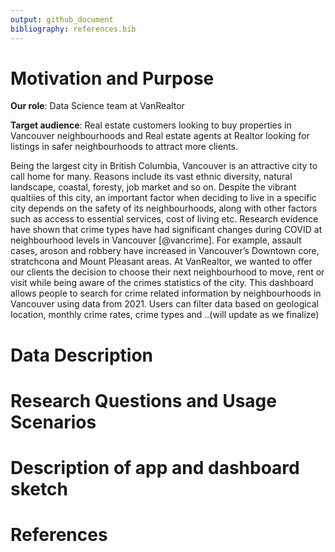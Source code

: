 ```yaml
---
output: github_document
bibliography: references.bib
---
```


# Motivation and Purpose

**Our role**: Data Science team at VanRealtor

**Target audience**: Real estate customers looking to buy properties in Vancouver neighbourhoods and Real estate agents at Realtor looking for listings in safer neighbourhoods to attract more clients.  

Being the largest city in British Columbia, Vancouver is an attractive city to call home for many. Reasons include its vast ethnic diversity, natural landscape, coastal, foresty, job market and so on. Despite the vibrant qualtiies of this city, an important factor when deciding to live in a specific city depends on the safety of its neighbourhoods, along with other factors such as access to essential services, cost of living etc. Research evidence have shown that crime types have had significant changes during COVID at neighbourhood levels in Vancouver [@vancrime]. For example, assault cases, aroson and robbery have increased in Vancouver's Downtown core, stratchcona and Mount Pleasant areas. At VanRealtor, we wanted to offer our clients the decision to choose their next neighbourhood to move, rent or visit while being aware of the crimes statistics of the city. This dashboard allows people to search for crime related information by neighbourhoods in Vancouver using data from 2021. Users can filter data based on geological location, monthly crime rates, crime types and  ..(will update as we finalize)

# Data Description
















# Research Questions and Usage Scenarios













# Description of app and dashboard sketch










# References